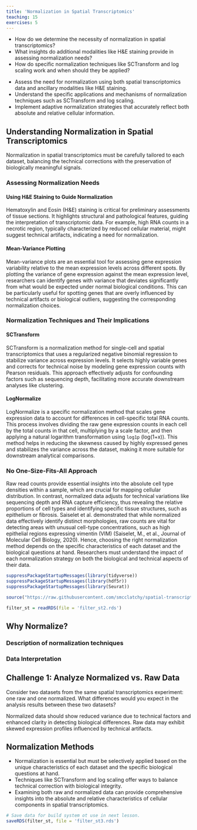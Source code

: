 ```yaml
---
title: 'Normalization in Spatial Transcriptomics'
teaching: 15
exercises: 5
---
```


:::::::::::::::::::::::::::::::::::::: questions 

- How do we determine the necessity of normalization in spatial transcriptomics?
- What insights do additional modalities like H&E staining provide in assessing normalization needs?
- How do specific normalization techniques like SCTransform and log scaling work and when should they be applied?

::::::::::::::::::::::::::::::::::::::::::::::::

::::::::::::::::::::::::::::::::::::: objectives

- Assess the need for normalization using both spatial transcriptomics data and ancillary modalities like H&E staining.
- Understand the specific applications and mechanisms of normalization techniques such as SCTransform and log scaling.
- Implement adaptive normalization strategies that accurately reflect both absolute and relative cellular information.

::::::::::::::::::::::::::::::::::::::::::::::::

## Understanding Normalization in Spatial Transcriptomics

Normalization in spatial transcriptomics must be carefully tailored to each dataset, balancing the technical corrections with the preservation of biologically meaningful signals.

### Assessing Normalization Needs

#### Using H&E Staining to Guide Normalization
Hematoxylin and Eosin (H&E) staining is critical for preliminary assessments of tissue sections. It highlights structural and pathological features, guiding the interpretation of transcriptomic data. For example, high RNA counts in a necrotic region, typically characterized by reduced cellular material, might suggest technical artifacts, indicating a need for normalization.

#### Mean-Variance Plotting
Mean-variance plots are an essential tool for assessing gene expression variability relative to the mean expression levels across different spots. By plotting the variance of gene expression against the mean expression level, researchers can identify genes with variance that deviates significantly from what would be expected under normal biological conditions. This can be particularly useful for spotting genes that are overly influenced by technical artifacts or biological outliers, suggesting the corresponding normalization choices.

### Normalization Techniques and Their Implications

#### SCTransform
SCTransform is a normalization method for single-cell and spatial transcriptomics that uses a regularized negative binomial regression to stabilize variance across expression levels. It selects highly variable genes and corrects for technical noise by modeling gene expression counts with Pearson residuals. This approach effectively adjusts for confounding factors such as sequencing depth, facilitating more accurate downstream analyses like clustering.

#### LogNormalize
LogNormalize is a specific normalization method that scales gene expression data to account for differences in cell-specific total RNA counts. This process involves dividing the raw gene expression counts in each cell by the total counts in that cell, multiplying by a scale factor, and then applying a natural logarithm transformation using `log1p` (log(1+x)). This method helps in reducing the skewness caused by highly expressed genes and stabilizes the variance across the dataset, making it more suitable for downstream analytical comparisons.

### No One-Size-Fits-All Approach
Raw read counts provide essential insights into the absolute cell type densities within a sample, which are crucial for mapping cellular distribution. In contrast, normalized data adjusts for technical variations like sequencing depth and RNA capture efficiency, thus revealing the relative proportions of cell types and identifying specific tissue structures, such as epithelium or fibrosis. Saiselet et al. demonstrated that while normalized data effectively identify distinct morphologies, raw counts are vital for detecting areas with unusual cell-type concentrations, such as high epithelial regions expressing vimentin (VIM) (Saiselet, M., et al., Journal of Molecular Cell Biology, 2020).
Hence, choosing the right normalization method depends on the specific characteristics of each dataset and the biological questions at hand. Researchers must understand the impact of each normalization strategy on both the biological and technical aspects of their data.

```r
suppressPackageStartupMessages(library(tidyverse))
suppressPackageStartupMessages(library(hdf5r))
suppressPackageStartupMessages(library(Seurat))

source("https://raw.githubusercontent.com/smcclatchy/spatial-transcriptomics/main/code/spatial_utils.R")

filter_st = readRDS(file = 'filter_st2.rds')
```

## Why Normalize?

### Description of normalization techniques

### Data Interpretation

::::::::::::::::::::::::::::::::::::: challenge 

## Challenge 1: Analyze Normalized vs. Raw Data

Consider two datasets from the same spatial transcriptomics experiment: one raw and one normalized. What differences would you expect in the analysis results between these two datasets?

:::::::::::::::::::::::: solution 

Normalized data should show reduced variance due to technical factors and enhanced clarity in detecting biological differences. Raw data may exhibit skewed expression profiles influenced by technical artifacts.


::::::::::::::::::::::::::::::::::

::::::::::::::::::::::::::::::::::::::::::::::

## Normalization Methods

::::::::::::::::::::::::::::::::::::: keypoints 

- Normalization is essential but must be selectively applied based on the unique characteristics of each dataset and the specific biological questions at hand.
- Techniques like SCTransform and log scaling offer ways to balance technical correction with biological integrity.
- Examining both raw and normalized data can provide comprehensive insights into the absolute and relative characteristics of cellular components in spatial transcriptomics.

::::::::::::::::::::::::::::::::::::::::::::::::

```r
# Save data for build system ot use in next lesson.
saveRDS(filter_st, file = 'filter_st3.rds')
```
